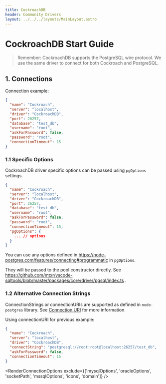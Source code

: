 ```yaml
---
title: CockroachDB
header: Community Drivers
layout: ../../../layouts/MainLayout.astro
---
```


# CockroachDB Start Guide

> Remember: CockroachDB supports the PostgreSQL wire protocol. We use the same driver to connect for both Cockroach and PostgreSQL.

## 1. Connections


Connection example:

```json
{
  "name": "Cockroach",
  "server": "localhost",
  "driver": "CockroachDB",
  "port": 26257,
  "database": "test_db",
  "username": "root",
  "askForPassword": false,
  "password": "root",
  "connectionTimeout": 15
}
```

### 1.1 Specific Options

CockroachDB driver specific options can be passed using `pgOptions` settings.

```json
{
  "name": "Cockroach",
  "server": "localhost",
  "driver": "CockroachDB",
  "port": 26257,
  "database": "test_db",
  "username": "root",
  "askForPassword": false,
  "password": "root",
  "connectionTimeout": 15,
  "pgOptions": {
    ... // options
  }
}
```

You can use any options defined in https://node-postgres.com/features/connecting#programmatic in `pgOptions`.

They will be passed to the pool constructor directly. See https://github.com/mtxr/vscode-sqltools/blob/master/packages/core/driver/pgsql/index.ts .

### 1.2 Alternative Connection Strings

ConnectionStrings or connectionURIs are supported as defined in `node-postgres` library. See [Connection URI](https://node-postgres.com/features/connecting#connection-uri) for more information.

Using connectionURI for previous example:

```json
{
  "name": "Cockroach",
  "server": "localhost",
  "driver": "CockroachDB",
  "connectString": "postgresql://root:root@localhost:26257/test_db",
  "askForPassword": false,
  "connectionTimeout": 15
}
```

<RenderConnectionOptions exclude={['mysqlOptions', 'oracleOptions', 'socketPath', 'mssqlOptions', 'icons', 'domain']} />
